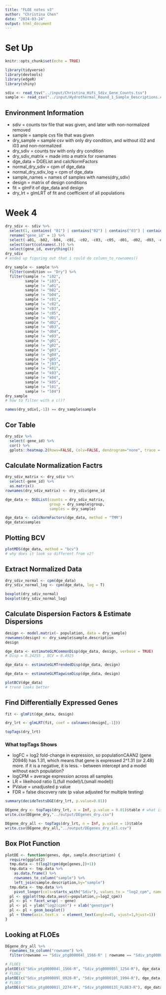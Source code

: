 ```yaml
---
title: "FLOE notes v3"
author: "Christina Chen"
date: "2024-03-24"
output: html_document
---
```


# Set Up

```r
knitr::opts_chunk$set(echo = TRUE)
```

```r
library(tidyverse)
library(devtools)
library(edgeR)
library(shiny)
```

```r
sdiv <- read_tsv("../input/Christina_HiFi_Sdiv_Gene_Counts.tsv")
sample <- read_csv("../input/Hydrothermal_Round_1_Sample_Descriptions.csv")
```

## Environment Information

- sdiv = counts tsv file that was given, and later with non-normalized removed
- sample = sample cvs file that was given
- dry_sample = sample csv with only dry condition, and without i02 and i03 and non-normalized
- dry_sdiv = counts tsv with only dry condition
- dry_sdiv_matrix = made into a matrix for rownames
- dge_data = DGEList and calcNormFactors
- normal_dry_sdiv = cpm of dge_data
- normal_dry_sdiv_log = cpm of dge_data
- sample_names = names of samples with names(dry_sdiv)
- design = matrix of design conditions
- fit = glmFit of dge_data and design
- dry_lrt = glmLRT of fit and coefficient of all populations

# Week 4

```r
dry_sdiv <- sdiv %>%
  select(1, contains( "01") | contains("02") | contains("03") | contains("04") | contains("05")) %>%
  rename("gene_id" = 1) %>%
  select(-a01, -b02, -b04, -c01, -c02, -c03, -c05, -d01, -d02, -d03, -d04, -e03, -g01, -g02, -g03, -g04, -g05, -j03, -k01, -k03, -k04, -k05, -l01, -l04) %>%
  select(sort(colnames(.))) %>%
  select(gene_id, everything())
dry_sdiv
# ended up figuring out that i could do column_to_rownames()
```

```r
dry_sample <- sample %>%
  filter(condition == "Dry") %>%
  filter(sample != "i02",
         sample != "i03",
         sample != "a01",
         sample != "b02",
         sample != "b04",
         sample != "c01",
         sample != "c02",
         sample != "c03",
         sample != "c05",
         sample != "d01",
         sample != "d02",
         sample != "d03",
         sample != "d04",
         sample != "e03",
         sample != "g01",
         sample != "g02",
         sample != "g03",
         sample != "g04",
         sample != "g05",
         sample != "j03",
         sample != "k01",
         sample != "k03",
         sample != "k04",
         sample != "k05",
         sample != "l01",
         sample != "l04")
dry_sample
# how to filter with a c()?
```

```r
names(dry_sdiv[,-1]) == dry_sample$sample
```

## Cor Table

```r
dry_sdiv %>%
  select(-gene_id) %>%
  cor() %>%
  gplots::heatmap.2(Rowv=FALSE, Colv=FALSE, dendrogram="none", trace = "none", col=viridis::viridis(25, begin=.25), margins=c(7,8))
```

## Calculate Normalization Factrs

```r
dry_sdiv_matrix <- dry_sdiv %>%
  select(-gene_id) %>%
  as.matrix()
rownames(dry_sdiv_matrix) <- dry_sdiv$gene_id
```

```r
dge_data <- DGEList(counts = dry_sdiv_matrix,
                    group = dry_sample$group,
                    samples = dry_sample)

dge_data <- calcNormFactors(dge_data, method = "TMM")
dge_data$samples
```

## Plotting BCV

```r
plotMDS(dge_data, method = "bcv")
# why does it look so different from v2?
```

## Extract Normalized Data

```r
dry_sdiv_normal <- cpm(dge_data)
dry_sdiv_normal_log <- cpm(dge_data, log = T)
```

```r
boxplot(dry_sdiv_normal)
boxplot(dry_sdiv_normal_log)
```

## Calculate Dispersion Factors & Estimate Dispersions

```r
design <- model.matrix(~ population, data = dry_sample)
rownames(design) <- dry_sample$sample.description
design
```

```r
dge_data <- estimateGLMCommonDisp(dge_data, design, verbose = TRUE)
# Disp = 0.24255 , BCV = 0.4925 
```

```r
dge_data <- estimateGLMTrendedDisp(dge_data, design)
```

```r
dge_data <- estimateGLMTagwiseDisp(dge_data, design)
```

```r
plotBCV(dge_data)
# trend looks better
```

## Find Differentially Expressed Genes

```r
fit <- glmFit(dge_data, design)
```

```r
dry_lrt <- glmLRT(fit, coef = colnames(design[,-1]))
```

```r
topTags(dry_lrt)
```

### What topTags Shows

- logFC = log2 fold-change in expression, so populationCAAN2 (gene 20946) has 1.31, which means that gene is expressed 2^1.31 (or 2.48) more. if it is  a negative, it is less.
      - between intercept and a model without each population?
- logCPM = average expression across all samples
- LR = likeihood ratio (L(full model)/L(small model))
- PValue = unadjusted p value
- FDR = false discovery rate (p value adjusted for multiple testing)

```r
summary(decideTestsDGE(dry_lrt, p.value=0.01))
```

```r
DEgene_dry <- topTags(dry_lrt, n = Inf, p.value = 0.01)$table # what is n = Inf for
write.csv(DEgene_dry,"../output/DEgenes_dry.csv")
```

```r
DEgene_dry_all <- topTags(dry_lrt, n = Inf, p.value = 1)$table
write.csv(DEgene_dry_all,"../output/DEgenes_dry_all.csv")
```

## Box Plot Function

```r
plotDE <- function(genes, dge, sample.description) {
  require(ggplot2)
  tmp.data <- t(log2(cpm(dge[genes,])+1))
  tmp.data <- tmp.data %>%
    as.data.frame() %>%
    rownames_to_column("sample") %>%
    left_join(sample.description,by="sample")
  tmp.data <- tmp.data %>%
    pivot_longer(cols=starts_with("Sdiv"), values_to = "log2_cpm", names_to = "gene")
  pl <- ggplot(tmp.data,aes(x=population,y=log2_cpm))
  pl <- pl + facet_wrap( ~ gene)
  pl <- pl + ylab("log2(cpm)") + xlab("genotype")
  pl <- pl + geom_boxplot()
  pl + theme(axis.text.x  = element_text(angle=45, vjust=1,hjust=1))
}
```

## Looking at FLOEs

```r
DEgene_dry_all %>%
  rownames_to_column("rowname") %>%
  filter(rowname == "Sdiv_ptg000004l_1566-R" | rowname == "Sdiv_ptg000005l_1254-R" | rowname == "Sdiv_ptg000009l_0928-R" | rowname == "Sdiv_ptg000010l_1994-R" | rowname == "Sdiv_ptg000001l_2274-R" | rowname == "Sdiv_ptg000013l_FLOE3-R")
```


```r
# FLOE1
plotDE(c("Sdiv_ptg000004l_1566-R", "Sdiv_ptg000005l_1254-R"), dge_data, dry_sample)
# FLOE2
plotDE(c("Sdiv_ptg000009l_0928-R", "Sdiv_ptg000010l_1994-R"), dge_data, dry_sample)
# FLOE3
plotDE(c("Sdiv_ptg000001l_2274-R", "Sdiv_ptg000013l_FLOE3-R"), dge_data, dry_sample)
```